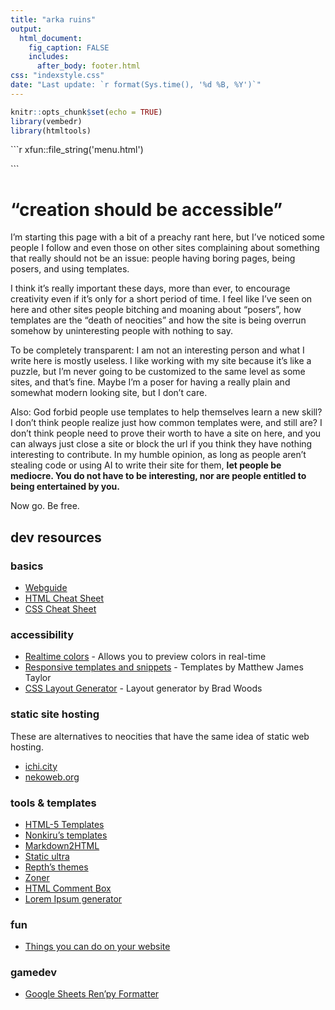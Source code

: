 ```yaml
---
title: "arka ruins"
output: 
  html_document:
    fig_caption: FALSE
    includes:
      after_body: footer.html
css: "indexstyle.css"
date: "Last update: `r format(Sys.time(), '%d %B, %Y')`"
---
```


```r
knitr::opts_chunk$set(echo = TRUE)
library(vembedr)
library(htmltools)
```

::: {.container class="fluid-row d-flex flex-wrap align-content-stretch"}

```{=html}
```r
xfun::file_string('menu.html')
```
```

# "creation should be accessible"
I'm starting this page with a bit of a preachy rant here, but I've noticed some people I follow and even those on other sites complaining about something that really should not be an issue: people having boring pages, being posers, and using templates.

I think it's really important these days, more than ever, to encourage creativity even if it's only for a short period of time. I feel like I've seen on here and other sites people bitching and moaning about "posers", how templates are the "death of neocities" and how the site is being overrun somehow by uninteresting people with nothing to say.

To be completely transparent: I am not an interesting person and what I write here is mostly useless. I like working with my site because it's like a puzzle, but I'm never going to be customized to the same level as some sites, and that's fine. Maybe I'm a poser for having a really plain and somewhat modern looking site, but I don't care.

Also: God forbid people use templates to help themselves learn a new skill? I don't think people realize just how common templates were, and still are? I don't think people need to prove their worth to have a site on here, and you can always just close a site or block the url if you think they have nothing interesting to contribute. In my humble opinion, as long as people aren't stealing code or using AI to write their site for them, **let people be mediocre. You do not have to be interesting, nor are people entitled to being entertained by you.**

Now go. Be free.

## dev resources {.tabset .tabset-pills}

### basics
* [Webguide](https://webguide.neocities.org/)
* [HTML Cheat Sheet](https://htmlcheatsheet.com/)
* [CSS Cheat Sheet](https://htmlcheatsheet.com/css/)

### accessibility

* [Realtime colors](https://realtimecolors.com/?colors=000000-ffffff-4685ff-f2f2f2-ffb084) - Allows you to preview colors in real-time
* [Responsive templates and snippets](https://matthewjamestaylor.com/web-design) - Templates by Matthew James Taylor
* [CSS Layout Generator](https://layout.bradwoods.io/) - Layout generator by Brad Woods

### static site hosting
These are alternatives to neocities that have the same idea of static web hosting.

* [ichi.city](https://ichi.city)
* [nekoweb.org](https://nekoweb.org)


### tools & templates

* [HTML-5 Templates](https://html5-templates.com/)
* [Nonkiru's templates](https://nonkiru.art/layouts/)
* [Markdown2HTML](https://markdowntohtml.com/)
* [Static ultra](https://www.reddit.com/r/neocities/comments/12l6mpz/static_ultra/?utm_source=share&utm_medium=android_app&utm_name=androidcss&utm_term=1&utm_content=share_button) 
* [Repth's themes](https://repth.neocities.org/theme)
* [Zoner](https://ryantrawick.itch.io/zoner)
* [HTML Comment Box](https://www.htmlcommentbox.com/)
* [Lorem Ipsum generator](https://loremipsum.io/)

### fun

* [Things you can do on your website](https://rknight.me/blog/more-things-you-can-do-on-your-website/)

### gamedev

* [Google Sheets Ren'py Formatter](https://www.tumblr.com/klug/741815905064976384?source=share)

:::